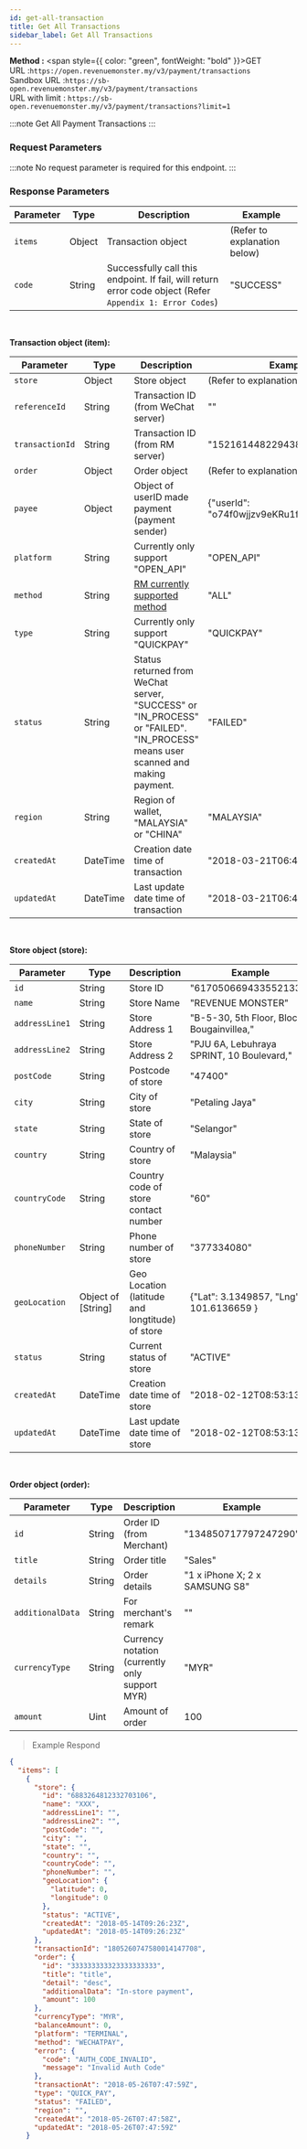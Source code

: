 ```yaml
---
id: get-all-transaction
title: Get All Transactions
sidebar_label: Get All Transactions
---
```



**Method :** <span style={{ color: "green", fontWeight: "bold" }}>GET</span><br/>
URL :`https://open.revenuemonster.my/v3/payment/transactions`<br/>
Sandbox URL :`https://sb-open.revenuemonster.my/v3/payment/transactions`<br/>
URL with limit : `https://sb-open.revenuemonster.my/v3/payment/transactions?limit=1`

:::note
Get All Payment Transactions
:::

### Request Parameters

:::note
No request parameter is required for this endpoint.
:::

### Response Parameters

| Parameter | Type   | Description                                                                                               | Example                      |
| --------- | ------ | --------------------------------------------------------------------------------------------------------- | ---------------------------- |
| `items`   | Object | Transaction object                                                                                        | (Refer to explanation below) |
| `code`    | String | Successfully call this endpoint. If fail, will return error code object (Refer `Appendix 1: Error Codes`) | "SUCCESS"                    |

<br/>

<strong>Transaction object (item):</strong>

| Parameter       | Type     | Description                                                                                                                    | Example                                    |
| --------------- | -------- | ------------------------------------------------------------------------------------------------------------------------------ | ------------------------------------------ |
| `store`         | Object   | Store object                                                                                                                   | (Refer to explanation below)               |
| `referenceId`   | String   | Transaction ID (from WeChat server)                                                                                            | ""                                         |
| `transactionId` | String   | Transaction ID (from RM server)                                                                                                | "152161448229438994"                       |
| `order`         | Object   | Order object                                                                                                                   | (Refer to explanation below)               |
| `payee`         | Object   | Object of userID made payment (payment sender)                                                                                 | {"userId": "o74f0wjjzv9eKRu1fccrZswVFnOQ"} |
| `platform`      | String   | Currently only support "OPEN_API"                                                                                              | "OPEN_API"                                 |
| `method`        | String   | [RM currently supported method](../method/quick-pay)                                                                           | "ALL"                                      |
| `type`          | String   | Currently only support "QUICKPAY"                                                                                              | "QUICKPAY"                                 |
| `status`        | String   | Status returned from WeChat server, "SUCCESS" or "IN_PROCESS" or "FAILED". "IN_PROCESS" means user scanned and making payment. | "FAILED"                                   |
| `region`        | String   | Region of wallet, "MALAYSIA" or "CHINA"                                                                                        | "MALAYSIA"                                 |
| `createdAt`     | DateTime | Creation date time of transaction                                                                                              | "2018-03-21T06:41:22Z"                     |
| `updatedAt`     | DateTime | Last update date time of transaction                                                                                           | "2018-03-21T06:41:22Z"                     |

<br/>

<strong>Store object (store):</strong>

| Parameter      | Type               | Description                                     | Example                                   |
| -------------- | ------------------ | ----------------------------------------------- | ----------------------------------------- |
| `id`           | String             | Store ID                                        | "6170506694335521334"                     |
| `name`         | String             | Store Name                                      | "REVENUE MONSTER"                         |
| `addressLine1` | String             | Store Address 1                                 | "B-5-30, 5th Floor, Block Bougainvillea," |
| `addressLine2` | String             | Store Address 2                                 | "PJU 6A, Lebuhraya SPRINT, 10 Boulevard," |
| `postCode`     | String             | Postcode of store                               | "47400"                                   |
| `city`         | String             | City of store                                   | "Petaling Jaya"                           |
| `state`        | String             | State of store                                  | "Selangor"                                |
| `country`      | String             | Country of store                                | "Malaysia"                                |
| `countryCode`  | String             | Country code of store contact number            | "60"                                      |
| `phoneNumber`  | String             | Phone number of store                           | "377334080"                               |
| `geoLocation`  | Object of [String] | Geo Location (latitude and longtitude) of store | {"Lat": 3.1349857, "Lng": 101.6136659 }   |
| `status`       | String             | Current status of store                         | "ACTIVE"                                  |
| `createdAt`    | DateTime           | Creation date time of store                     | "2018-02-12T08:53:13Z"                    |
| `updatedAt`    | DateTime           | Last update date time of store                  | "2018-02-12T08:53:13Z"                    |

<br/>

<strong>Order object (order):</strong>

| Parameter        | Type   | Description                                    | Example                        |
| ---------------- | ------ | ---------------------------------------------- | ------------------------------ |
| `id`             | String | Order ID (from Merchant)                       | "134850717797247290"           |
| `title`          | String | Order title                                    | "Sales"                        |
| `details`        | String | Order details                                  | "1 x iPhone X; 2 x SAMSUNG S8" |
| `additionalData` | String | For merchant's remark                          | ""                             |
| `currencyType`   | String | Currency notation (currently only support MYR) | "MYR"                          |
| `amount`         | Uint   | Amount of order                                | 100                            |

> Example Respond

```json
{
  "items": [
    {
      "store": {
        "id": "6883264812332703106",
        "name": "XXX",
        "addressLine1": "",
        "addressLine2": "",
        "postCode": "",
        "city": "",
        "state": "",
        "country": "",
        "countryCode": "",
        "phoneNumber": "",
        "geoLocation": {
          "latitude": 0,
          "longitude": 0
        },
        "status": "ACTIVE",
        "createdAt": "2018-05-14T09:26:23Z",
        "updatedAt": "2018-05-14T09:26:23Z"
      },
      "transactionId": "1805260747580014147708",
      "order": {
        "id": "333333333323333333333",
        "title": "title",
        "detail": "desc",
        "additionalData": "In-store payment",
        "amount": 100
      },
      "currencyType": "MYR",
      "balanceAmount": 0,
      "platform": "TERMINAL",
      "method": "WECHATPAY",
      "error": {
        "code": "AUTH_CODE_INVALID",
        "message": "Invalid Auth Code"
      },
      "transactionAt": "2018-05-26T07:47:59Z",
      "type": "QUICK_PAY",
      "status": "FAILED",
      "region": "",
      "createdAt": "2018-05-26T07:47:58Z",
      "updatedAt": "2018-05-26T07:47:59Z"
    }

```
